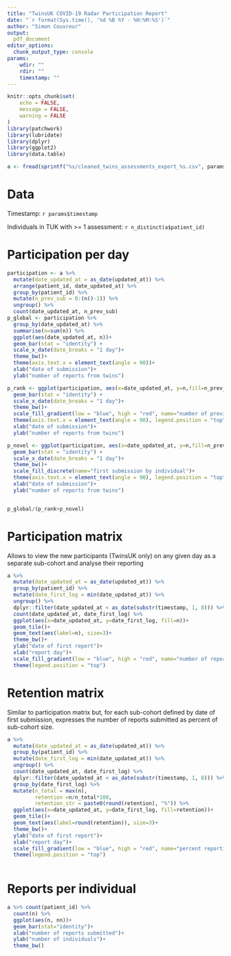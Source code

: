 ```yaml
---
title: "TwinsUK COVID-19 Radar Participation Report"
date: "`r format(Sys.time(), '%d %B %Y - %H:%M:%S')`"
author: "Simon Couvreur"
output: 
  pdf_document
editor_options: 
  chunk_output_type: console
params:
    wdir: ""
    rdir: ""
    timestamp: ""
---
```



```r

knitr::opts_chunk$set(
	echo = FALSE,
	message = FALSE,
	warning = FALSE
)
library(patchwork)
library(lubridate)
library(dplyr)
library(ggplot2)
library(data.table)


```

```r

a <- fread(sprintf("%s/cleaned_twins_assessments_export_%s.csv", params$wdir, params$timestamp))

```

# Data

Timestamp: `r params$timestamp`


Individuals in TUK with >= 1 assessment: `r n_distinct(a$patient_id)`


# Participation per day

```r


participation <- a %>% 
  mutate(date_updated_at = as_date(updated_at)) %>% 
  arrange(patient_id, date_updated_at) %>% 
  group_by(patient_id) %>% 
  mutate(n_prev_sub = 0:(n()-1)) %>% 
  ungroup() %>% 
  count(date_updated_at, n_prev_sub)
p_global <- participation %>% 
  group_by(date_updated_at) %>% 
  summarise(n=sum(n)) %>% 
  ggplot(aes(date_updated_at, n))+
  geom_bar(stat = "identity") +
  scale_x_date(date_breaks = "1 day")+
  theme_bw()+
  theme(axis.text.x = element_text(angle = 90))+
  xlab("date of submission")+
  ylab("number of reports from twins")

p_rank <- ggplot(participation, aes(x=date_updated_at, y=n,fill=n_prev_sub))+
  geom_bar(stat = "identity") +
  scale_x_date(date_breaks = "1 day")+
  theme_bw()+
  scale_fill_gradient(low = "blue", high = "red", name="number of previous submissions by individual")+
  theme(axis.text.x = element_text(angle = 90), legend.position = "top")+
  xlab("date of submission")+
  ylab("number of reports from twins")

p_novel <- ggplot(participation, aes(x=date_updated_at, y=n,fill=n_prev_sub==0))+
  geom_bar(stat = "identity") +
  scale_x_date(date_breaks = "1 day")+
  theme_bw()+
  scale_fill_discrete(name="first submission by individual")+
  theme(axis.text.x = element_text(angle = 90), legend.position = "top")+
  xlab("date of submission")+
  ylab("number of reports from twins")


p_global/(p_rank+p_novel)


```

# Participation matrix

Allows to view the new participants (TwinsUK only) on any given day as
a separate sub-cohort and analyse their reporting

```r


a %>% 
  mutate(date_updated_at = as_date(updated_at)) %>% 
  group_by(patient_id) %>% 
  mutate(date_first_log = min(date_updated_at)) %>% 
  ungroup() %>% 
  dplyr::filter(date_updated_at < as_date(substr(timestamp, 1, 8))) %>% 
  count(date_updated_at, date_first_log) %>% 
  ggplot(aes(x=date_updated_at, y=date_first_log, fill=n))+
  geom_tile()+
  geom_text(aes(label=n), size=3)+
  theme_bw()+
  ylab("date of first report")+
  xlab("report day")+
  scale_fill_gradient(low = "blue", high = "red", name="number of reports")+
  theme(legend.position = "top")

```

# Retention matrix

Similar to participation matrix but, for each sub-cohort defined by date of first
submission, expresses the number of reports submitted as percent of sub-cohort size.

```r

a %>% 
  mutate(date_updated_at = as_date(updated_at)) %>% 
  group_by(patient_id) %>% 
  mutate(date_first_log = min(date_updated_at)) %>% 
  ungroup() %>% 
  count(date_updated_at, date_first_log) %>% 
  dplyr::filter(date_updated_at < as_date(substr(timestamp, 1, 8))) %>% 
  group_by(date_first_log) %>% 
  mutate(n_total = max(n),
         retention =n/n_total*100,
         retention_str = paste0(round(retention), "%")) %>% 
  ggplot(aes(x=date_updated_at, y=date_first_log, fill=retention))+
  geom_tile()+
  geom_text(aes(label=round(retention)), size=3)+
  theme_bw()+
  ylab("date of first report")+
  xlab("report day")+
  scale_fill_gradient(low = "blue", high = "red", name="percent reporting\n(relative to day of first report)")+
  theme(legend.position = "top")
  

```

# Reports per individual

```r

a %>% count(patient_id) %>% 
  count(n) %>% 
  ggplot(aes(n, nn))+
  geom_bar(stat="identity")+
  xlab("number of reports submitted")+
  ylab("number of individuals")+
  theme_bw()

```

